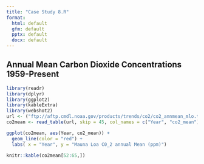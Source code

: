 ```yaml
---
title: "Case Study 8.R"
format:
  html: default
  gfm: default
  pptx: default
  docx: default
---
```


## Annual Mean Carbon Dioxide Concentrations 1959-Present
```r
library(readr)
library(dplyr) 
library(ggplot2)
library(kableExtra)
library(webshot2)
url <- ("ftp://aftp.cmdl.noaa.gov/products/trends/co2/co2_annmean_mlo.txt")
co2mean <- read_table(url, skip = 45, col_names = c("Year", "co2_mean"))

ggplot(co2mean, aes(Year, co2_mean)) +
  geom_line(color = "red") +
  labs( x = "Year", y = "Mauna Loa C0_2 annual Mean (ppm)")
```
```r
knitr::kable(co2mean[52:65,])

```

